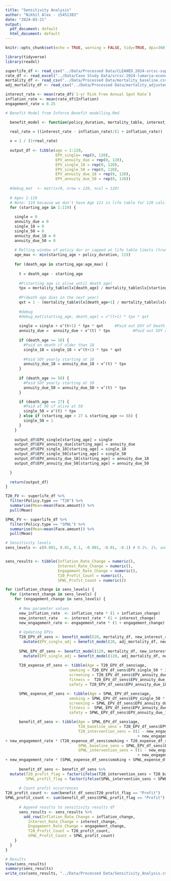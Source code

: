 ```yaml
---
title: "Sensitivity Analysis"
author: "Nikhil Alex - z5451383"
date: "2024-03-21"
output:
  pdf_document: default
  html_document: default
---
```

```r
knitr::opts_chunk$set(echo = TRUE, warning = FALSE, tidy=TRUE, dpi=360)
```

```r
library(tidyverse)
library(readxl)
```

```r
superlife_df <- read_csv("../Data/Processed Data/CLEANED_2024-srcsc-superlife-inforce-dataset.csv")
rate_df <- read_excel("../Data/Case Study Data/srcsc-2024-lumaria-economic-data.xlsx", skip=10)
mortality_df <- read_csv("../Data/Processed Data/mortality_baseline.csv")
adj_mortality_df <- read_csv("../Data/Processed Data/mortality_adjusted.csv")
```
```r
interest_rate <- mean(rate_df$`1-yr Risk Free Annual Spot Rate`)
inflation_rate <- mean(rate_df$Inflation)
engagement_rate = 0.25
```

```r
# Benefit Model from Inforce Benefit modelling.Rmd

  benefit_model <- function(policy_duration, mortality_table, interest_rate, inflation_rate) {

  real_rate = ((interest_rate - inflation_rate)/(1 + inflation_rate))
  
  v = 1 / (1+real_rate)
  
  output_df <- tibble(age = 1:120, 
                      EPV_single= rep(0, 120),
                      EPV_annuity_due = rep(0, 120),
                      EPV_single_18 = rep(0, 120),
                      EPV_single_50 = rep(0, 120),
                      EPV_annuity_due_18 = rep(0, 120),
                      EPV_annuity_due_50 = rep(0, 120))
  
  #debug_mat  <- matrix(0, nrow = 120, ncol = 120)
  
  # Ages 1-119
  # Note: 119 because we don't have Age 121 in life table for 120 calc.
  for (starting_age in 1:119) {
  
    single = 0
    annuity_due = 0
    single_18 = 0
    single_50 = 0
    annuity_due_18 = 0
    annuity_due_50 = 0
    
    # Rolling window of policy dur or capped at life table limits (truncation error?)
    age_max <- min(starting_age + policy_duration, 119)
    
    for (death_age in starting_age:age_max) {
      
      t = death_age - starting_age
      
      #P(starting age is alive until death age)
      tpx = mortality_table$lx[death_age] / mortality_table$lx[starting_age]
      
      #P(death age dies in the next year)
      qxt = 1 - (mortality_table$lx[death_age+1] / mortality_table$lx[death_age])
  
      #debug
      #debug_mat[starting_age, death_age] = v^(t+1) * tpx * qxt
      
      single = single + v^(t+1) * tpx * qxt     #Paid out EOY of Death
      annuity_due =  annuity_due + v^(t) * tpx          #Paid out SOY of every year alive
      
      if (death_age >= 18) {
        #Paid on death if older than 18
        single_18 = single_18 + v^(t+1) * tpx * qxt
        
        #Paid SOY yearly starting at 18
        annuity_due_18 = annuity_due_18 + v^(t) * tpx   
      }
      
      if (death_age >= 50) {
        #Paid SOY yearly starting at 50
        annuity_due_50 = annuity_due_50 + v^(t) * tpx 
      }

      if (death_age == 27) {
        #Paid at 50 if alive at 50
        single_50 = v^(t) * tpx 
      } else if (starting_age > 27 & starting_age <= 88) {
        single_50 = 1
      }
    }
    
    output_df$EPV_single[starting_age] = single
    output_df$EPV_annuity_due[starting_age] = annuity_due
    output_df$EPV_single_18[starting_age] = single_18
    output_df$EPV_single_50[starting_age] = single_50
    output_df$EPV_annuity_due_18[starting_age] = annuity_due_18
    output_df$EPV_annuity_due_50[starting_age] = annuity_due_50

  } 
  
  return(output_df)
}
```

```r
T20_FV <- superlife_df %>%
  filter(Policy.type == "T20") %>%
  summarise(Mean=mean(Face.amount)) %>%
  pull(Mean)

SPWL_FV <- superlife_df %>%
  filter(Policy.type == "SPWL") %>%
  summarise(Mean=mean(Face.amount)) %>%
  pull(Mean)

```

```r
# Sensitivity levels
sens_levels <- c(0.001, 0.01, 0.1, -0.001, -0.01, -0.1) # 0.1%, 1%, and 10% differences


sens_results <- tibble(Inflation_Rate_Change = numeric(),
                       Interest_Rate_Change = numeric(),
                       Engagement_Rate_Change = numeric(),
                       T20_Profit_Count = numeric(),
                       SPWL_Profit_Count = numeric())
```

```r
for (inflation_change in sens_levels) {
  for (interest_change in sens_levels) {
    for (engagement_change in sens_levels) {
      
      # New parameter values
      new_inflation_rate  <- inflation_rate * (1 + inflation_change)
      new_interest_rate   <- interest_rate * (1 + interest_change)
      new_engagement_rate <- engagement_rate * (1 + engagement_change)
      
      # Updating EPVs
      T20_EPV_df_sens <- benefit_model(20, mortality_df, new_interest_rate, new_inflation_rate) %>%
        mutate(EPV_single_adj = benefit_model(20, adj_mortality_df, new_interest_rate, new_inflation_rate)$EPV_single)
      
      SPWL_EPV_df_sens <- benefit_model(120, mortality_df, new_interest_rate, new_inflation_rate) %>%
        mutate(EPV_single_adj = benefit_model(120, adj_mortality_df, new_interest_rate, new_inflation_rate)$EPV_single)
      
      T20_expense_df_sens <- tibble(Age = T20_EPV_df_sens$age,
                            smoking = T20_EPV_df_sens$EPV_single_50 * 2065 * 0.18,
                            screening = T20_EPV_df_sens$EPV_annuity_due_50 * 65,
                            fitness =  T20_EPV_df_sens$EPV_annuity_due_18 * 18,
                            safety = T20_EPV_df_sens$EPV_annuity_due_18 * 12.5)

      SPWL_expense_df_sens <- tibble(Age = SPWL_EPV_df_sens$age,
                            smoking = SPWL_EPV_df_sens$EPV_single_50 * 2065 * 0.18,
                            screening = SPWL_EPV_df_sens$EPV_annuity_due_50 * 65,
                            fitness =  SPWL_EPV_df_sens$EPV_annuity_due_18 * 18,
                            safety = SPWL_EPV_df_sens$EPV_annuity_due_18 * 12.5)

      benefit_df_sens <- tibble(Age = SPWL_EPV_df_sens$age,
                                T20_baseline_sens = T20_EPV_df_sens$EPV_single * T20_FV,
                                T20_intervention_sens = ((1 - new_engagement_rate) * T20_EPV_df_sens$EPV_single
                                                          + new_engagement_rate * T20_EPV_df_sens$EPV_single_adj) * T20_FV 
+ new_engagement_rate * (T20_expense_df_sens$smoking + T20_expense_df_sens$screening + T20_expense_df_sens$fitness + T20_expense_df_sens$safety),
                                SPWL_baseline_sens = SPWL_EPV_df_sens$EPV_single * SPWL_FV,
                                SPWL_intervention_sens = ((1 - new_engagement_rate) * SPWL_EPV_df_sens$EPV_single
                                                          + new_engagement_rate * SPWL_EPV_df_sens$EPV_single_adj) * SPWL_FV 
+ new_engagement_rate * (SPWL_expense_df_sens$smoking + SPWL_expense_df_sens$screening + SPWL_expense_df_sens$fitness + SPWL_expense_df_sens$safety))
     
      benefit_df_sens <- benefit_df_sens %>%
  mutate(T20_profit_flag = factor(ifelse(T20_intervention_sens < T20_baseline_sens, "Profit", "Loss")),
         SPWL_profit_flag = factor(ifelse(SPWL_intervention_sens < SPWL_baseline_sens, "Profit", "Loss")))
      
      # Count profit occurrences
T20_profit_count <- sum(benefit_df_sens$T20_profit_flag == "Profit")
SPWL_profit_count <- sum(benefit_df_sens$SPWL_profit_flag == "Profit")
      
      # Append results to sensitivity results df
      sens_results <- sens_results %>%
        add_row(Inflation_Rate_Change = inflation_change,
          Interest_Rate_Change = interest_change,
          Engagement_Rate_Change = engagement_change,
          T20_Profit_Count = T20_profit_count,
          SPWL_Profit_Count = SPWL_profit_count)
    }
  }
}
```

```r
# Results
View(sens_results)
summary(sens_results)
write_csv(sens_results, "../Data/Processed Data/Sensitivity_Analysis.csv")
```